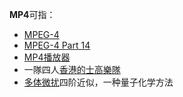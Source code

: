 '''MP4'''可指：
* [[MPEG-4|MPEG-4]]
* [[MPEG-4_Part_14|MPEG-4 Part 14]]
* [[MP4播放器|MP4播放器]]
* 一隊四人[[香港|香港]][[的士高|的士高]][[樂隊|樂隊]]
* [[多体微扰理论|多体微扰]]四阶近似，一种量子化学方法

{{disambig|Cat=三字拉丁字母缩写消歧义}}
